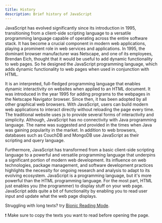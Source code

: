 ```yaml
---
title: History
description: Brief history of JavaScript
---
```


JavaScript has evolved significantly since its introduction in 1995, transitioning from a client-side scripting language to a versatile programming language capable of operating across the entire software stack. It has become a crucial component in modern web applications, playing a prominent role in web services and applications. In 1995, the dominant browser manufacturer was Netscape, and one of its employees, Brendan Eich, thought that it would be useful to add dynamic functionality to web pages. So he designed the JavaScript programming language, which adds dynamic functionality to web pages when used in conjunction with HTML.

It is an interpreted, full-fledged programming language that enables dynamic interactivity on websites when applied to an HTML document. It was introduced in the year 1995 for adding programs to the webpages in the Netscape Navigator browser. Since then, it has been adopted by all other graphical web browsers. With JavaScript, users can build modern web applications to interact directly without reloading the page every time. The traditional website uses js to provide several forms of interactivity and simplicity. Although, JavaScript has no connectivity with Java programming language. The name was suggested and provided in the times when Java was gaining popularity in the market. In addition to web browsers, databases such as CouchDB and MongoDB use JavaScript as their scripting and query language.

Furthermore, JavaScript has transformed from a basic client-side scripting language to a powerful and versatile programming language that underpins a significant portion of modern web development. Its influence on web technologies, package management, and software development practices highlights the necessity for ongoing research and analysis to adapt to its evolving ecosystem. JavaScript is a programming language, but it's more powerful than the HTML programming language. For the most part, HTML just enables you (the programmer) to display stuff on your web page. JavaScript adds quite a bit of functionality by enabling you to read user input and update what the web page displays.

<Callout>

Struggling with long texts? try [Bionic Reading Mode](https://10015.io/tools/bionic-reading-converter). 

❗ Make sure to copy the texts you want to read before opening the page.

</Callout>
